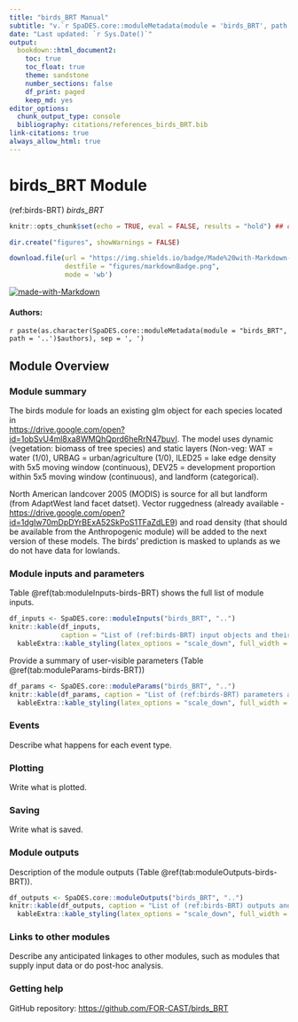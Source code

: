 ```yaml
---
title: "birds_BRT Manual"
subtitle: "v.`r SpaDES.core::moduleMetadata(module = 'birds_BRT', path = '..')$version`"
date: "Last updated: `r Sys.Date()`"
output:
  bookdown::html_document2:
    toc: true
    toc_float: true
    theme: sandstone
    number_sections: false
    df_print: paged
    keep_md: yes
editor_options:
  chunk_output_type: console
  bibliography: citations/references_birds_BRT.bib
link-citations: true
always_allow_html: true
---
```


# birds_BRT Module

<!-- the following are text references used in captions for LaTeX compatibility -->
(ref:birds-BRT) *birds_BRT*

```r
knitr::opts_chunk$set(echo = TRUE, eval = FALSE, results = "hold") ## change to eval = TRUE if all chunks are to be evaluated

dir.create("figures", showWarnings = FALSE)

download.file(url = "https://img.shields.io/badge/Made%20with-Markdown-1f425f.png",
              destfile = "figures/markdownBadge.png",
              mode = 'wb')
```

[![made-with-Markdown](figures/markdownBadge.png)](https://commonmark.org)

<!-- if knitting to pdf remember to add the pandoc_args: ["--extract-media", "."] option to yml in order to get the badge images -->

#### Authors:

`r paste(as.character(SpaDES.core::moduleMetadata(module = "birds_BRT", path = '..')$authors), sep = ', ')`
<!-- ideally separate authors with new lines, '\n' not working -->

## Module Overview

### Module summary

<!-- TODO: update description for ON and other study areas -->

The birds module for loads an existing glm object for each species located in  
<https://drive.google.com/open?id=1obSvU4ml8xa8WMQhQprd6heRrN47buvI>. 
The model uses dynamic (vegetation: biomass of tree species) and static layers (Non-veg: WAT = water (1/0), URBAG = urban/agriculture (1/0), lLED25 = lake edge density with 5x5 moving window (continuous), DEV25 = development proportion within 5x5 moving window (continuous), and landform (categorical).

North American landcover 2005 (MODIS) is
source for all but landform (from AdaptWest land facet datset).
Vector ruggedness (already available - 
<https://drive.google.com/open?id=1dgIw70mDpDYrBExA52SkPoS1TFaZdLE9>) and road density (that should be available from the Anthropogenic module) will be added to the next version of these models.
The birds' prediction is masked to uplands as we do not have data for lowlands.

### Module inputs and parameters

Table \@ref(tab:moduleInputs-birds-BRT) shows the full list of module inputs.

```r
df_inputs <- SpaDES.core::moduleInputs("birds_BRT", "..")
knitr::kable(df_inputs,
             caption = "List of (ref:birds-BRT) input objects and their description.") |>
  kableExtra::kable_styling(latex_options = "scale_down", full_width = TRUE)
```

Provide a summary of user-visible parameters (Table \@ref(tab:moduleParams-birds-BRT))


```r
df_params <- SpaDES.core::moduleParams("birds_BRT", "..")
knitr::kable(df_params, caption = "List of (ref:birds-BRT) parameters and their description.") |>
  kableExtra::kable_styling(latex_options = "scale_down", full_width = TRUE)
```

### Events

<!-- TODO: describe module events -->

Describe what happens for each event type.

### Plotting

<!-- TODO: describe plot outputs -->

Write what is plotted.

### Saving

<!-- TODO: describe file outputs -->

Write what is saved.

### Module outputs

Description of the module outputs (Table \@ref(tab:moduleOutputs-birds-BRT)).

```r
df_outputs <- SpaDES.core::moduleOutputs("birds_BRT", "..")
knitr::kable(df_outputs, caption = "List of (ref:birds-BRT) outputs and their description.") |>
  kableExtra::kable_styling(latex_options = "scale_down", full_width = TRUE)
```

### Links to other modules

Describe any anticipated linkages to other modules, such as modules that supply input data or do post-hoc analysis.

### Getting help

GitHub repository: <https://github.com/FOR-CAST/birds_BRT>
